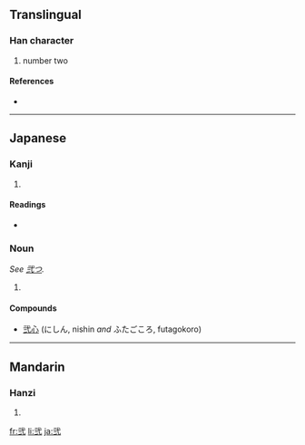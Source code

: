 ==Translingual==

===Han character===
{{Han char|rn=56|rad=弋|as=03|sn=6|four=|canj=一心一一 (MPMM)}}

# number two

====References====
* {{Han ref|kx=0355.061|hdz=10558.061|uh=5F10|ud=24336}}

----

==Japanese==

===Kanji===
{{ja-kanji|grade=c|rs=弋03}}

# {{defn|Japanese}}

====Readings====
* {{ja-readings|on=[[に]] (ni), [[じ]] (ji)|kun=[[ふたつ]] (futa''tsu'')}}

===Noun===
''See [[弐つ]].''

# {{defn|Japanese}}

====Compounds====
* [[弐心]] (にしん, nishin ''and'' ふたごころ, futagokoro)

----

==Mandarin==

===Hanzi===
{{cmn-hanzi|pin=[[èr]] ([[er4]])|wg=erh<sup>4</sup>}}

# {{defn|Mandarin}}

[[fr:弐]]
[[li:弐]]
[[ja:弐]]